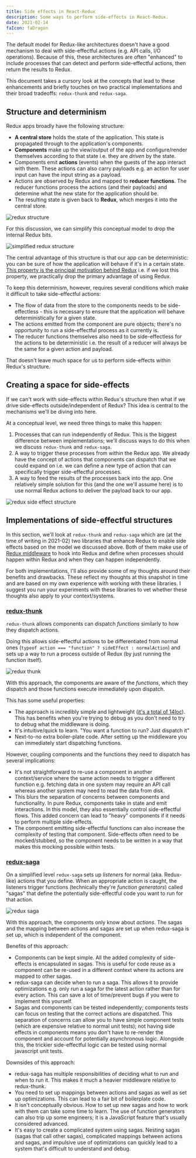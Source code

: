 ```yaml
---
title: Side effects in React-Redux
description: Some ways to perform side-effects in React-Redux.
date: 2021-02-14
faIcon: faDragon
---
```


The default model for Redux-like architectures doesn't have a good mechanism to deal with side-effectful actions (e.g. API calls, I/O operations).
Because of this, these architectures are often "enhanced" to include processes that can detect and perform side-effectful actions, then return the results to Redux.

This document takes a cursory look at the concepts that lead to these enhancements and briefly touches on two practical implementations and their broad tradeoffs: `redux-thunk` and `redux-saga`.

## Structure and determinism

Redux apps broadly have the following structure:

- **A central store** holds the state of the application. This state is propagated through to the application's components.
- **Components** make up the view/output of the app and configure/render themselves according to that state i.e. they are _driven_ by the state.
- Components emit **actions** (events) when the guests of the app interact with them. These actions can also carry payloads e.g. an action for user input can have the input string as a payload.
- Actions are observed by Redux and mapped to **reducer functions**. The reducer functions process the actions (and their payloads) and determine what the new state for the application should be.
- The resulting state is given back to **Redux**, which merges it into the central store.

![redux structure](./images/redux-structure.png)

For this discussion, we can simplify this conceptual model to drop the internal Redux bits.

![simplified redux structure](./images/redux-structure-simplified.png)

The central advantage of this structure is that our app can be deterministic: you can be sure of how the application will behave if it's in a certain state. [This property is the principal motivation behind Redux](https://redux.js.org/understanding/thinking-in-redux/motivation) i.e. if we lost this property, we practically drop the primary advantage of using Redux.

To keep this determinism, however, requires several conditions which make it difficult to take side-effectful actions:

- The flow of data from the store to the components needs to be side-effectless - this is necessary to ensure that the application will behave deterministically for a given state.
- The actions emitted from the component are pure objects; there's no opportunity to run a side-effectful process as it currently is.
- The reducer functions themselves also need to be side-effectless for the actions to be deterministic i.e. the result of a reducer will always be the same for a given action and payload.

That doesn't leave much space for us to perform side-effects within Redux's structure.

## Creating a space for side-effects

If we can't work with side-effects within Redux's structure then what if we drive side-effects outside/independent of Redux? This idea is central to the mechanisms we'll be diving into here.

At a conceptual level, we need three things to make this happen:

1. Processes that can run independently of Redux. This is the biggest difference between implementations; we'll discuss ways to do this when we discuss `redux-thunk` and `redux-saga`.
2. A way to trigger these processes from within the Redux app. We already have the concept of actions that components can dispatch that we could expand on i.e. we can define a new type of action that can specifically trigger side-effectful processes.
3. A way to feed the results of the processes back into the app. One relatively simple solution for this (and the one we'll assume here) is to use normal Redux actions to deliver the payload back to our app.

![redux side effect structure](./images/redux-side-effect-conceptual-structure.png)

## Implementations of side-effectful structures

In this section, we'll look at `redux-thunk` and `redux-saga` which are (at the time of writing in 2021-02) two libraries that enhance Redux to enable side effects based on the model we discussed above. Both of them make use of [Redux middleware](https://redux.js.org/understanding/history-and-design/middleware) to hook into Redux and define when processes should happen within Redux and when they can happen independently.

For both implementations, I'll also provide some of my thoughts around their benefits and drawbacks. These reflect my thoughts at this snapshot in time and are based on my own experience with working with these libraries. I suggest you run your experiments with these libraries to vet whether these thoughts also apply to your context/systems.

### [redux-thunk](https://github.com/reduxjs/redux-thunk)

`redux-thunk` allows components can dispatch _functions_ similarly to how they dispatch actions.

Doing this allows side-effectful actions to be differentiated from normal ones (`typeof action === "function" ? sideEffect : normalAction`) and sets up a way to run a process outside of Redux (by just running the function itself).

![redux thunk]("./images/redux-thunk.png)

With this approach, the components are aware of the _functions_, which they dispatch and those functions execute immediately upon dispatch.

This has some useful properties:

- The approach is incredibly simple and lightweight ([it's a total of 14loc](https://github.com/reduxjs/redux-thunk/blob/master/src/index.js)). This has benefits when you're trying to debug as you don't need to try to debug what the middleware is doing.
- It's intuitive/quick to learn. "You want a function to run? Just dispatch it"
- Next-to-no extra boiler-plate code. After setting up the middleware you can immediately start dispatching functions.

However, coupling components and the functions they need to dispatch has several implications:

- It's not straightforward to re-use a component in another context/service where the same action needs to trigger a different function e.g. fetching data in one system may require an API call whereas another system may need to read the data from disk.
- This blurs the separation of concerns between components and functionality. In pure Redux, components take in state and emit interactions. In this model, they also essentially control side-effectful flows. This added concern can lead to "heavy" components if it needs to perform multiple side-effects.
- The component emitting side-effectful functions can also increase the complexity of testing that component. Side-effects often need to be mocked/stubbed, so the component needs to be written in a way that makes this mocking possible within tests.

### [redux-saga](https://redux-saga.js.org)

On a simplified level `redux-saga` sets up _listeners_ for normal (aka. Redux-like) actions that you define. When an appropriate action is caught, the listeners trigger functions (technically they're _function generators_) called "sagas" that define the potentially side-effectful code you want to run for that action.

![redux saga](./images/redux-saga.png)

With this approach, the components only know about _actions_. The sagas and the mapping between actions and sagas are set up when redux-saga is set up, which is independent of the component.

Benefits of this approach:

- Components can be kept simple. All the added complexity of side-effects is encapsulated in sagas. This is useful for code reuse as a component can be re-used in a different context where its actions are mapped to other sagas.
- redux-saga can decide when to run a saga. This allows it to provide optimizations e.g. only run a saga for the latest action rather than for every action. This can save a lot of time/prevent bugs if you were to implement this yourself.
- Sagas and components can be tested independently; components tests can focus on testing that the correct actions are dispatched. This separation of concerns can allow you to have simple component tests (which are expensive relative to normal unit tests); not having side effects in components means you don't have to re-render the component and account for potentially asynchronous logic. Alongside this, the trickier side-effectful logic can be tested using normal javascript unit tests.

Downsides of this approach:

- redux-saga has multiple responsibilities of deciding what to run and when to run it. This makes it much a heavier middleware relative to redux-thunk.
- You need to set up mappings between actions and sagas as well as set up optimizations. This can lead to a fair bit of boilerplate code.
- It isn't conceptually obvious. How to set up new sagas and how to work with them can take some time to learn. The use of function generators can also trip up some engineers; it is a JavaScript feature that's usually considered advanced.
- It's easy to create a complicated system using sagas. Nesting sagas (sagas that call other sagas), complicated mappings between actions and sagas, and impulsive use of optimizations can quickly lead to a system that's difficult to understand and debug.
